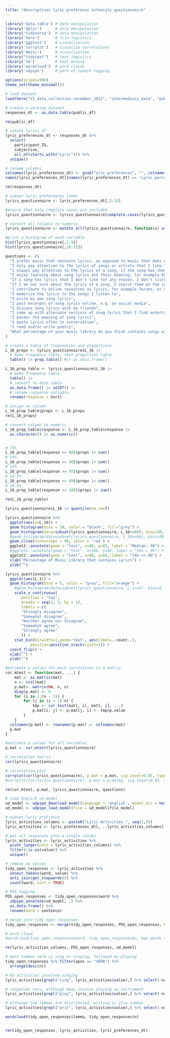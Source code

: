 ```yaml
---
title: "descriptives lyric preference intensity questionnaire"
---
```


```r
library('data.table') # data manipulation
library('dplyr')      # data manipulation
library('tidyverse')  # data manipulation
library('here')       # file logistics
library('ggplot2')    # visualization
library('corrplot')   # visualize correlations
library('Hmisc')      # visualization
library("tidytext")   # text logistics
library('tm')         # text mining
library('wordcloud')  # word clouds
library('udpipe')     # part of speech tagging

options(scipen=999)
theme_set(theme_minimal())
```

```r
# load dataset
load(here("VI_data_collection_november_2022", "intermediary_data", "public_df.RDS"))

# create a working dataset
responses_dt <- as.data.table(public_df)

rm(public_df)
```


```r
# subset lyrics df
lyric_preferences_dt <- responses_dt %>%
  select(
    participant_ID, 
    subjective,
    all_of(starts_with("Lyric"))) %>%
  unique()

# rename columns
colnames(lyric_preferences_dt) <- gsub("yric_preferences", "", colnames(lyric_preferences_dt))
names(lyric_preferences_dt)[names(lyric_preferences_dt) == 'Lyric_percentage_1'] <- 'L_16'

rm(responses_dt)
```


```r
# subset lyric preferences items
lyrics_questionnaire <- lyric_preferences_dt[,3:18]

#ensure that only complete cases are included
lyrics_questionnaire <- lyrics_questionnaire[complete.cases(lyrics_questionnaire),]

# convert all columns to numeric
lyrics_questionnaire <- mutate_all(lyrics_questionnaire, function(x) as.numeric(as.character(x)))

#print a histogram of each variable
hist(lyrics_questionnaire[,1:9])
hist(lyrics_questionnaire[,10:15])
```

```r
questions <- c(
  "I prefer music that contains lyrics, as opposed to music that does not",
  "I only pay attention to the lyrics of songs or artists that I like.", 
  "I always pay attention to the lyrics of a song, if the song has them", 
  "I enjoy learning about song lyrics and their meaning, for example by reading  blogs and forums or listening to artist interviews", 
  "If a song has lyrics that I don't like for any reason, I don't listen to it", 
  "If I am not sure about the lyrics of a song, I search them on the internet", 
  "I contribute to online resources on lyrics, for example forums, or on platforms where I can contribute lyric transcriptions", 
  "I memorize the lyrics to the songs I listen to", 
  "I write my own song lyrics", 
  "I post excerpts of song lyrics online, e.g. on social media", 
  "I discuss song lyrics with my friends", 
  "I come up with alternate versions of song lyrics that I find entertaining, i.e. song parodies", 
  "I ponder the meaning of song lyrics", 
  "I quote lyrics often in conversation", 
  "I read and/or write poetry", 
  "What percentage of your music library do you think contains songs with lyrics?"
)
```


```r
# create a table of frequencies and proportions
L_16_props <- lyrics_questionnaire$L_16 |> 
  # make frequency table, then proportion table
  table() |> prop.table() #|> as.data.frame()

L_16_prop_table <- lyrics_questionnaire$L_16 |> 
  # make frequency table
  table() |> 
  # convert to data table
  as.data.frame() |> setDT() |> 
  # rename response variable
  rename(response = Var1)

# assign as column
L_16_prop_table$props <- L_16_props
rm(L_16_props)

# convert column to numeric
L_16_prop_table$response <- L_16_prop_table$response |> 
  as.character() |> as.numeric()


# 74%
L_16_prop_table[response >= 80]$props |> sum()
# 54%
L_16_prop_table[response >= 90]$props |> sum()
# 32%
L_16_prop_table[response >= 95]$props |> sum()
# 14.5%
L_16_prop_table[response >= 99]$props |> sum()
# 10.4%
L_16_prop_table[response >= 100]$props |> sum()

rm(L_16_prop_table)
```

```r
lyrics_questionnaire$L_16 |> quantile(na.rm=T)

lyrics_questionnaire %>%
  ggplot(aes(x=L_16)) +
  geom_histogram(bins = 30, color = "black", fill="grey") +
  geom_histogram(data=subset(lyrics_questionnaire, L_16>=80), bins=30, fill="red", alpha=.3) + 
  #geom_histogram(data=subset(lyrics_questionnaire, L_16>=90), bins=30, fill="blue", alpha=.3) + 
  geom_vline(xintercept = 90, color = 'red') +
  ggplot2::annotate(geom = "text", x=80, y=85, label = "Median: 90") +
  #ggplot2::annotate(geom = "text", x=100, y=85, label = "54% > 90") +
  ggplot2::annotate(geom = "text", x=80, y=65, label = "74% >= 80") +
  xlab("Percentage of Music Library that contains Lyrics") +
  ylab("") 
```

```r
lyrics_questionnaire %>%
  ggplot(aes(L_1)) +
  geom_histogram(bins = 5, color = "grey", fill="orange") +
    #geom_histogram(data=subset(lyrics_questionnaire, L_1>=4), bins=5, fill="red", alpha=.2) + 
    scale_x_continuous(
       position = "top",
       breaks = seq(1, 5, by = 1),
       labels = c(
       "Strongly disagree",
       "Somewhat disagree", 
       "Neither agree nor disagree", 
       "Somewhat agree", 
       "Strongly agree"
       )) +
    stat_bin(binwidth=1,geom='text', aes(label=..count..), 
           position=position_stack(vjust=1)) +
  coord_flip() +
  xlab("") +
  ylab("")
```


```r
#estimate p values for each correlation in a matrix
cor.mtest <- function(mat, ...) {
    mat <- as.matrix(mat)
    n <- ncol(mat)
    p.mat<- matrix(NA, n, n)
    diag(p.mat) <- 0
    for (i in 1:(n - 1)) {
        for (j in (i + 1):n) {
            tmp <- cor.test(mat[, i], mat[, j], ...)
            p.mat[i, j] <- p.mat[j, i] <- tmp$p.value
        }
    }
  colnames(p.mat) <- rownames(p.mat) <- colnames(mat)
  p.mat
}
```

```r
#estimate p values for all variables
p.mat <- cor.mtest(lyrics_questionnaire)

# correlation matrix
cor(lyrics_questionnaire)

# correlation plot
corrplot(cor(lyrics_questionnaire), p.mat = p.mat, sig.level=0.05, type = "lower")
#corrplot(cor(lyrics_questionnaire), p.mat = p.mat$p, sig.level=0.05, type = "lower")

rm(cor.mtest, p.mat, lyrics_questionnaire, questions)
```

```r
# load English ud_model
ud_model <- udpipe_download_model(language = 'english', model_dir = here("VI_data_collection_november_2022", "intermediary_data"))
ud_model <- udpipe_load_model(file = ud_model$file_model)
```


```r
# subset lyric prefrence
lyric_activities_columns <- paste0("Lyric Activities_", seq(1,5))
lyric_activities <- lyric_preferences_dt[, ..lyric_activities_columns] |> setDT()

# put all responses into a single column
lyric_activities <- lyric_activities %>% 
  pivot_longer(cols = lyric_activities_columns) %>% 
  filter(!is.na(value)) %>%
  unique() 

# remove na values 
tidy_open_responses <- lyric_activities %>% 
  unnest_tokens(word, value) %>%
  anti_join(get_stopwords()) %>% 
  count(word, sort = TRUE) 

# POS tagging
POS_open_responses <- tidy_open_responses$word %>% 
  udpipe_annotate(ud_model, .) %>% 
  as.data.frame() %>%
  rename(word = sentence)

# merge into tidy open responses
tidy_open_responses <- merge(tidy_open_responses, POS_open_responses, by='word', all=T)

# word cloud
#wordcloud(tidy_open_responses$word, tidy_open_responses$n, max.words = 150)

rm(lyric_activities_columns, POS_open_responses, ud_model)
```

```r
# most common verb is sing or singing, followed by playing
tidy_open_responses %>% filter(upos == "VERB") %>%
  arrange(desc(n))

# 82 activities involved singing
lyric_activities[grepl("sing", lyric_activities$value),] %>% select(-name)

# responses vary, although many involve playing an instrument
lyric_activities[grepl("play", lyric_activities$value),] %>% select(-name)

# although the lemmas are distributed, writing is also common
lyric_activities[grepl("writ", lyric_activities$value),] %>% select(-name)

wordcloud(tidy_open_responses$lemma, tidy_open_responses$n)


rm(tidy_open_responses, lyric_activities, lyric_preferences_dt)
```

